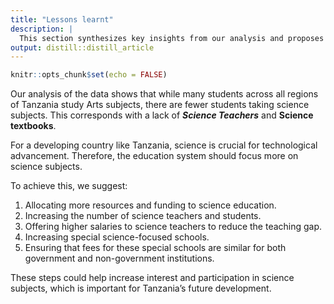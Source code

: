 ```yaml
---
title: "Lessons learnt"
description: |
  This section synthesizes key insights from our analysis and proposes targeted strategies to improve educational outcomes in Tanzania. We present practical recommendations tailored to the country's specific context, aiming to support its future development through enhanced education
output: distill::distill_article
---
```


```r
knitr::opts_chunk$set(echo = FALSE)
```

Our analysis of the data shows that while many students across all regions of Tanzania study Arts subjects, there are fewer students taking science subjects. This corresponds with a lack of ***Science Teachers*** and **Science textbooks**.

For a developing country like Tanzania, science is crucial for technological advancement. Therefore, the education system should focus more on science subjects.

To achieve this, we suggest:

1.  Allocating more resources and funding to science education.
2.  Increasing the number of science teachers and students.
3.  Offering higher salaries to science teachers to reduce the teaching gap.
4.  Increasing special science-focused schools.
5.  Ensuring that fees for these special schools are similar for both government and non-government institutions.

These steps could help increase interest and participation in science subjects, which is important for Tanzania's future development.
